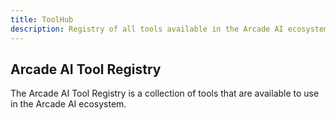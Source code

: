 ```yaml
---
title: ToolHub
description: Registry of all tools available in the Arcade AI ecosystem
---
```


## Arcade AI Tool Registry

The Arcade AI Tool Registry is a collection of tools that are available to use in the Arcade AI ecosystem.

